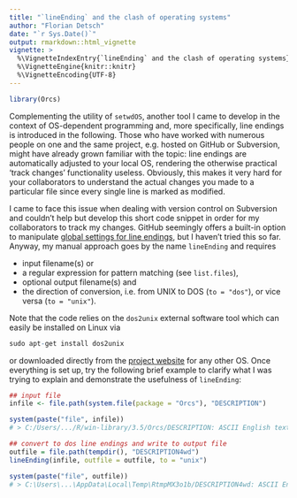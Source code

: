 ```yaml
---
title: "`lineEnding` and the clash of operating systems"
author: "Florian Detsch"
date: "`r Sys.Date()`"
output: rmarkdown::html_vignette
vignette: >
  %\VignetteIndexEntry{`lineEnding` and the clash of operating systems}
  %\VignetteEngine{knitr::knitr}
  %\VignetteEncoding{UTF-8}
---
```


```r
library(Orcs)
```

Complementing the utility of `setwdOS`, another tool I came to develop in the 
context of OS-dependent programming and, more specifically, line endings is 
introduced in the following. Those who have worked with numerous people on one 
and the same project, e.g. hosted on GitHub or Subversion, might have already grown 
familiar with the topic: line endings are automatically adjusted to your local 
OS, rendering the otherwise practical 'track changes' functionality useless. 
Obviously, this makes it very hard for your collaborators to understand the 
actual changes you made to a particular file since every single line is marked 
as modified. 

I came to face this issue when dealing with version control on Subversion and 
couldn't help but develop this short code snippet in order for my collaborators 
to track my changes. GitHub seemingly offers a built-in option to manipulate 
[global settings for line endings](https://docs.github.com/articles/dealing-with-line-endings/), 
but I haven't tried this so far. Anyway, my manual approach goes by the name 
`lineEnding` and requires 

* input filename(s) or 
* a regular expression for pattern matching (see `list.files`),
* optional output filename(s) and 
* the direction of conversion, i.e. from UNIX to DOS (`to = "dos"`), or vice 
versa (`to = "unix"`).

Note that the code relies on the `dos2unix` external software tool which can 
easily be installed on Linux via 

```r
sudo apt-get install dos2unix
```

or downloaded directly from the [project website](https://dos2unix.sourceforge.io/) 
for any other OS. Once everything is set up, try the following brief example to 
clarify what I was trying to explain and demonstrate the usefulness of 
`lineEnding`:

```r
## input file
infile <- file.path(system.file(package = "Orcs"), "DESCRIPTION")

system(paste("file", infile))
# > C:/Users/.../R/win-library/3.5/Orcs/DESCRIPTION: ASCII English text, with CRLF line terminators

## convert to dos line endings and write to output file
outfile = file.path(tempdir(), "DESCRIPTION4wd")
lineEnding(infile, outfile = outfile, to = "unix")

system(paste("file", outfile))
# > C:\Users\...\AppData\Local\Temp\RtmpMX3o1b/DESCRIPTION4wd: ASCII English text
```
